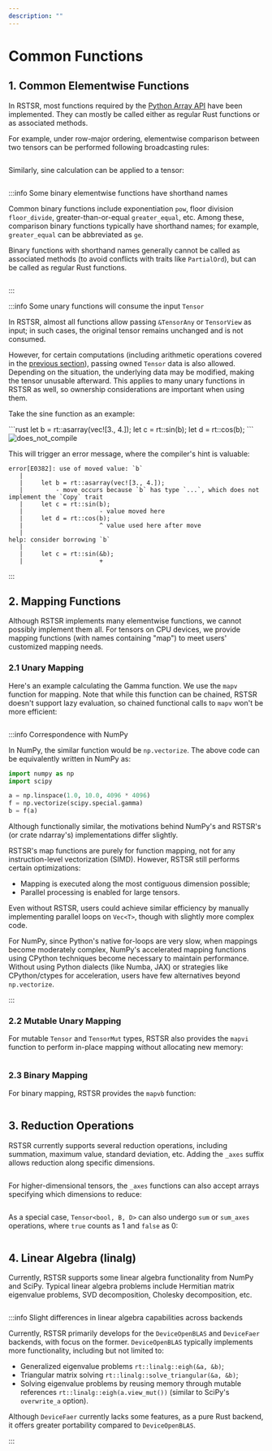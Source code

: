 ```yaml
---  
description: ""  
---
```



# Common Functions

## 1. Common Elementwise Functions

In RSTSR, most functions required by the [Python Array API](https://data-apis.org/array-api/2023.12/API_specification/elementwise_functions.html) have been implemented. They can mostly be called either as regular Rust functions or as associated methods.

For example, under row-major ordering, elementwise comparison between two tensors can be performed following broadcasting rules:

```rust file=../../listings/features-default/tests/common_functions.rs anchor=example_elem_01
```

Similarly, sine calculation can be applied to a tensor:

```rust file=../../listings/features-default/tests/common_functions.rs anchor=example_elem_02
```

:::info Some binary elementwise functions have shorthand names

Common binary functions include exponentiation `pow`, floor division `floor_divide`, greater-than-or-equal `greater_equal`, etc. Among these, comparison binary functions typically have shorthand names; for example, `greater_equal` can be abbreviated as `ge`.

Binary functions with shorthand names generally cannot be called as associated methods (to avoid conflicts with traits like `PartialOrd`), but can be called as regular Rust functions.

```rust file=../../listings/features-default/tests/common_functions.rs anchor=example_elem_03
```

:::

:::info Some unary functions will consume the input `Tensor`

In RSTSR, almost all functions allow passing `&TensorAny` or `TensorView` as input; in such cases, the original tensor remains unchanged and is not consumed.

However, for certain computations (including arithmetic operations covered in the [previous section](05-arithmetics_and_broadcasting.mdx)), passing owned `Tensor` data is also allowed. Depending on the situation, the underlying data may be modified, making the tensor unusable afterward. This applies to many unary functions in RSTSR as well, so ownership considerations are important when using them.

Take the sine function as an example:

<div className="ferris-overlay">
```rust
let b = rt::asarray(vec![3., 4.]);
let c = rt::sin(b);
let d = rt::cos(b);
```
<img src={useBaseUrl("/img/ferris/does_not_compile.svg")} alt="does_not_compile" title="Won't compile!" /> </div>

This will trigger an error message, where the compiler's hint is valuable:

```
error[E0382]: use of moved value: `b`
   |
   |     let b = rt::asarray(vec![3., 4.]);
   |         - move occurs because `b` has type `...`, which does not implement the `Copy` trait
   |     let c = rt::sin(b);
   |                     - value moved here
   |     let d = rt::cos(b);
   |                     ^ value used here after move
   |
help: consider borrowing `b`
   |
   |     let c = rt::sin(&b);
   |                     +
```

:::

## 2. Mapping Functions

Although RSTSR implements many elementwise functions, we cannot possibly implement them all. For tensors on CPU devices, we provide mapping functions (with names containing "map") to meet users' customized mapping needs.

### 2.1 Unary Mapping

Here's an example calculating the Gamma function. We use the `mapv` function for mapping. Note that while this function can be chained, RSTSR doesn't support lazy evaluation, so chained functional calls to `mapv` won't be more efficient:

```rust file=../../listings/features-default/tests/common_functions.rs anchor=example_map_01
```

:::info Correspondence with NumPy

In NumPy, the similar function would be `np.vectorize`. The above code can be equivalently written in NumPy as:

```python
import numpy as np
import scipy

a = np.linspace(1.0, 10.0, 4096 * 4096)
f = np.vectorize(scipy.special.gamma)
b = f(a)
```

Although functionally similar, the motivations behind NumPy's and RSTSR's (or crate ndarray's) implementations differ slightly.

RSTSR's map functions are purely for function mapping, not for any instruction-level vectorization (SIMD). However, RSTSR still performs certain optimizations:
- Mapping is executed along the most contiguous dimension possible;
- Parallel processing is enabled for large tensors.

Even without RSTSR, users could achieve similar efficiency by manually implementing parallel loops on `Vec<T>`, though with slightly more complex code.

For NumPy, since Python's native for-loops are very slow, when mappings become moderately complex, NumPy's accelerated mapping functions using CPython techniques become necessary to maintain performance. Without using Python dialects (like Numba, JAX) or strategies like CPython/ctypes for acceleration, users have few alternatives beyond `np.vectorize`.

:::

### 2.2 Mutable Unary Mapping

For mutable `Tensor` and `TensorMut` types, RSTSR also provides the `mapvi` function to perform in-place mapping without allocating new memory:

```rust file=../../listings/features-default/tests/common_functions.rs anchor=example_map_02
```

### 2.3 Binary Mapping

For binary mapping, RSTSR provides the `mapvb` function:

```rust file=../../listings/features-default/tests/common_functions.rs anchor=example_map_03
```

## 3. Reduction Operations

RSTSR currently supports several reduction operations, including summation, maximum value, standard deviation, etc. Adding the `_axes` suffix allows reduction along specific dimensions.

```rust file=../../listings/features-default/tests/common_functions.rs anchor=example_reduction_01
```

For higher-dimensional tensors, the `_axes` functions can also accept arrays specifying which dimensions to reduce:

```rust file=../../listings/features-default/tests/common_functions.rs anchor=example_reduction_02
```

As a special case, `Tensor<bool, B, D>` can also undergo `sum` or `sum_axes` operations, where `true` counts as 1 and `false` as 0:

```rust file=../../listings/features-default/tests/common_functions.rs anchor=example_reduction_03
```

## 4. Linear Algebra (linalg)

Currently, RSTSR supports some linear algebra functionality from NumPy and SciPy. Typical linear algebra problems include Hermitian matrix eigenvalue problems, SVD decomposition, Cholesky decomposition, etc.

```rust file=../../listings/features-default/tests/common_functions.rs anchor=example_linalg_01
```

:::info Slight differences in linear algebra capabilities across backends

Currently, RSTSR primarily develops for the `DeviceOpenBLAS` and `DeviceFaer` backends, with focus on the former. `DeviceOpenBLAS` typically implements more functionality, including but not limited to:
- Generalized eigenvalue problems `rt::linalg::eigh(&a, &b)`;
- Triangular matrix solving `rt::linalg::solve_triangular(&a, &b)`;
- Solving eigenvalue problems by reusing memory through mutable references `rt::linalg::eigh(a.view_mut())` (similar to SciPy's `overwrite_a` option).

Although `DeviceFaer` currently lacks some features, as a pure Rust backend, it offers greater portability compared to `DeviceOpenBLAS`.

:::
